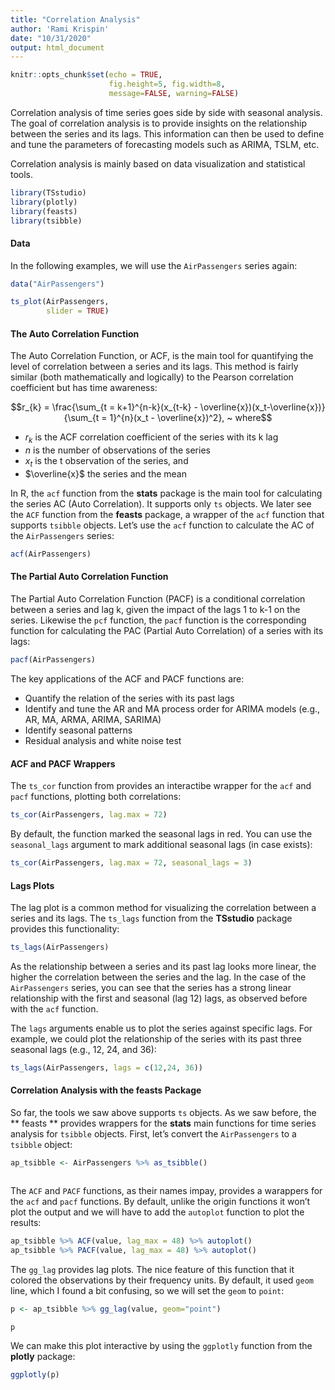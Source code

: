 ```yaml
---
title: "Correlation Analysis"
author: 'Rami Krispin'
date: "10/31/2020"
output: html_document
---
```


```r
knitr::opts_chunk$set(echo = TRUE,
                      fig.height=5, fig.width=8, 
                      message=FALSE, warning=FALSE)
```


Correlation analysis of time series goes side by side with seasonal analysis. The goal of correlation analysis is to provide insights on the relationship between the series and its lags. This information can then be used to define and tune the parameters of forecasting models such as ARIMA, TSLM, etc.

Correlation analysis is mainly based on data visualization and statistical tools.  

```r
library(TSstudio)
library(plotly)
library(feasts)
library(tsibble)
```


#### Data

In the following examples, we will use the `AirPassengers` series again:

```r
data("AirPassengers")

ts_plot(AirPassengers,
        slider = TRUE)
```


#### The Auto Correlation Function

The Auto Correlation Function, or ACF, is the main tool for quantifying the level of correlation between a series and its lags. This method is fairly similar (both mathematically and logically) to the Pearson correlation coefficient but has time awareness:

$$r_{k} = \frac{\sum_{t = k+1}^{n-k}(x_{t-k} - \overline{x})(x_t-\overline{x})}{\sum_{t = 1}^{n}(x_t - \overline{x})^2}, ~ where$$


* $r_k$ is the ACF correlation coefficient of the series with its k lag
* $n$ is the number of observations of the series
* $x_t$ is the t observation of the series, and
* $\overline{x}$ the series and the mean


In R, the `acf` function from the **stats** package is the main tool for calculating the series AC (Auto Correlation). It supports only `ts` objects. We later see the `ACF` function from the **feasts** package, a wrapper of the `acf` function that supports `tsibble` objects. Let’s use the `acf` function to calculate the AC of the `AirPassengers` series:

```r
acf(AirPassengers)
```

#### The Partial Auto Correlation Function

The Partial Auto Correlation Function (PACF) is a conditional correlation between a series and lag k, given the impact of the lags 1 to k-1 on the series. Likewise the `pcf` function, the `pacf` function is the corresponding function for calculating the PAC (Partial Auto Correlation) of a series with its lags:

```r
pacf(AirPassengers)
```


The key applications of the ACF and PACF functions are:

* Quantify the relation of the series with its past lags
* Identify and tune the AR and MA process order for ARIMA models (e.g., AR, MA, ARMA, ARIMA, SARIMA)
* Identify seasonal patterns
* Residual analysis and white noise test


#### ACF and PACF Wrappers

The `ts_cor` function from provides an interactibe wrapper for the `acf` and `pacf` functions, plotting both correlations:

```r
ts_cor(AirPassengers, lag.max = 72)
```

By default, the function marked the seasonal lags in red. You can use the `seasonal_lags` argument to mark additional seasonal lags (in case exists):

```r
ts_cor(AirPassengers, lag.max = 72, seasonal_lags = 3)
```


#### Lags Plots

The lag plot is a common method for visualizing the correlation between a series and its lags. The `ts_lags` function from the **TSstudio** package provides this functionality:

```r
ts_lags(AirPassengers)
```

As the relationship between a series and its past lag looks more linear, the higher the correlation between the series and the lag. In the case of the `AirPassengers` series, you can see that the series has a strong linear relationship with the first and seasonal (lag 12) lags, as observed before with the `acf` function.


The `lags` arguments enable us to plot the series against specific lags. For example, we could plot the relationship of the series with its past three seasonal lags (e.g., 12, 24, and 36):

```r
ts_lags(AirPassengers, lags = c(12,24, 36))
```


#### Correlation Analysis with the feasts Package

So far, the tools we saw above supports `ts` objects. As we saw before, the ** feasts ** provides wrappers for the **stats** main functions for time series analysis for `tsibble` objects. First, let's convert the `AirPassengers` to a `tsibble` object:


```r
ap_tsibble <- AirPassengers %>% as_tsibble()



```

The `ACF` and `PACF` functions, as their names impay, provides a warappers for the `acf` and `pacf` functions. By default, unlike the origin functions it won't plot the output and we will have to add the `autoplot` function to plot the results:

```r
ap_tsibble %>% ACF(value, lag_max = 48) %>% autoplot()
ap_tsibble %>% PACF(value, lag_max = 48) %>% autoplot()
```

The `gg_lag` provides lag plots. The nice feature of this function that it colored the observations by their frequency units. By default, it used `geom` line, which I found a bit confusing, so we will set the `geom` to `point`:


```r
p <- ap_tsibble %>% gg_lag(value, geom="point")

p
```


We can make this plot interactive by using the `ggplotly` function from the **plotly** package:

```r
ggplotly(p)
```


